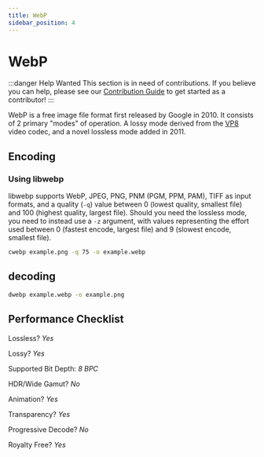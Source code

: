 ```yaml
---
title: WebP
sidebar_position: 4
---
```


# WebP

:::danger Help Wanted
This section is in need of contributions. If you believe you can help, please see our [Contribution Guide](../contribution-guide.mdx) to get started as a contributor!
:::

WebP is a free image file format first released by Google in 2010. It consists of 2 primary "modes" of operation. A lossy mode derived from the [VP8](../video/VP8.mdx) video codec, and a novel lossless mode added in 2011.

## Encoding

### Using libwebp
libwebp supports WebP, JPEG, PNG, PNM (PGM, PPM, PAM), TIFF as input formats, and a quality (`-q`) value between 0 (lowest quality, smallest file) and 100 (highest quality, largest file). Should you need the lossless mode, you need to instead use a `-z` argument, with values representing the effort used between 0 (fastest encode, largest file) and 9 (slowest encode, smallest file).

```bash
cwebp example.png -q 75 -o example.webp
```

## decoding

```bash
dwebp example.webp -o example.png
```

## Performance Checklist

Lossless? *Yes*

Lossy? *Yes*

Supported Bit Depth:
*8 BPC*

HDR/Wide Gamut? *No*

Animation? *Yes*

Transparency? *Yes*

Progressive Decode? *No*

Royalty Free? *Yes*